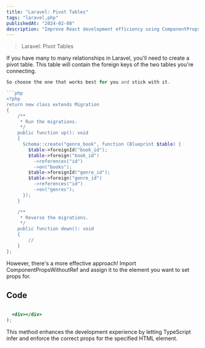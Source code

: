 ```yaml
---
title: "Laravel: Pivot Tables"
tags: "laravel,php"
publishedAt: "2024-02-08"
description: "Improve React development efficiency using ComponentPropsWithoutRef."
---
```


> Laravel: Pivot Tables

If you have many to many relationships in Laravel, you'll need to create a pivot table. This table will contain the foreign keys of the two tables you're connecting.

```php
So choose the one that works best for you and stick with it.

```php
<?php
return new class extends Migration
{
    /**
     * Run the migrations.
     */
    public function up(): void
    {
      Schema::create("genre_book", function (Blueprint $table) {
        $table->foreignId("book_id");
        $table->foreign("book_id")
          ->references("id")
          ->on("books");
        $table->foreignId("genre_id");
        $table->foreign("genre_id")
          ->references("id")
          ->on("genres");
      });
    }

    /**
     * Reverse the migrations.
     */
    public function down(): void
    {
        //
    }
};
```

However, there's a more effective approach! Import ComponentPropsWithoutRef and assign it to the element you want to set props for.

## Code

```jsx

  <div></div>
);
```

This method enhances the development experience by letting TypeScript infer and enforce the correct props for the specified HTML element.
